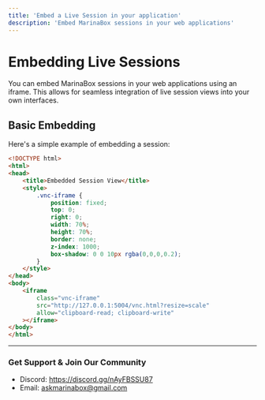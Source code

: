 ```yaml
---
title: 'Embed a Live Session in your application'
description: 'Embed MarinaBox sessions in your web applications'
---
```


# Embedding Live Sessions

You can embed MarinaBox sessions in your web applications using an iframe. This allows for seamless integration of live session views into your own interfaces.

## Basic Embedding

Here's a simple example of embedding a session:

```html
<!DOCTYPE html>
<html>
<head>
    <title>Embedded Session View</title>
    <style>
        .vnc-iframe {
            position: fixed;
            top: 0;
            right: 0;
            width: 70%;
            height: 70%;
            border: none;
            z-index: 1000;
            box-shadow: 0 0 10px rgba(0,0,0,0.2);
        }
    </style>
</head>
<body>
    <iframe 
        class="vnc-iframe"
        src="http://127.0.0.1:5004/vnc.html?resize=scale"
        allow="clipboard-read; clipboard-write"
    ></iframe>
</body>
</html>
```

---

### Get Support & Join Our Community
* Discord: https://discord.gg/nAyFBSSU87
* Email: askmarinabox@gmail.com
